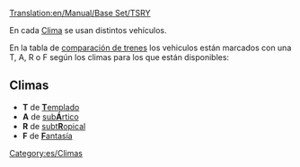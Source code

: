 [[Translation:en/Manual/Base Set/TSRY]]

En cada [[es/Manual/Clima|Clima]] se usan distintos vehículos.

En la tabla de [[es/Manual/Base Set/Trains/Comparación de trenes|comparación de trenes]] los vehiculos están marcados con una T, A, R o F según los climas para los que están disponibles:

==Climas==

*'''T''' de [[es/Manual/Clima#Templado|'''T'''emplado]]
*'''A''' de [[es/Manual/Clima#Subártico|sub'''Á'''rtico]]
*'''R''' de [[es/Manual/Clima#Subtropical|subt'''R'''opical]]
*'''F''' de [[es/Manual/Clima#Fantasía|'''F'''antasía]]

[[Category:es/Climas]]